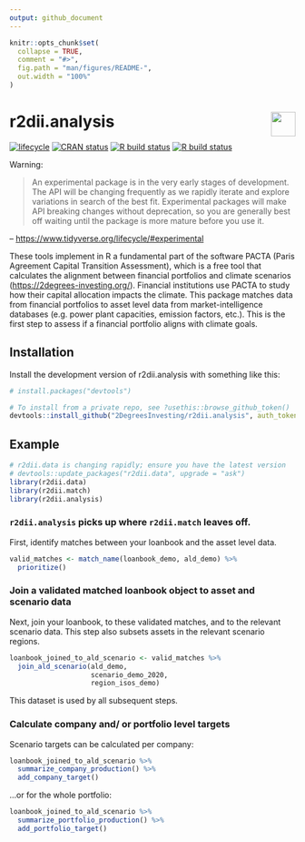 ```yaml
---
output: github_document 
---
```

<!-- README.md is generated from README.Rmd. Please edit that file -->

```r
knitr::opts_chunk$set(
  collapse = TRUE,
  comment = "#>",
  fig.path = "man/figures/README-",
  out.width = "100%"
)
```

# r2dii.analysis <a href='https://github.com/2DegreesInvesting/r2dii.match'><img src='https://imgur.com/A5ASZPE.png' align='right' height='43' /></a>

<!-- badges: start -->
[![lifecycle](https://img.shields.io/badge/lifecycle-experimental-orange.svg)](https://www.tidyverse.org/lifecycle/#experimental)
[![CRAN status](https://www.r-pkg.org/badges/version/r2dii.analysis)](https://CRAN.R-project.org/package=r2dii.analysis)
[![R build status](https://github.com/2DegreesInvesting/r2dii.analysis/workflows/R-CMD-check/badge.svg)](https://github.com/2DegreesInvesting/r2dii.analysis/actions)
[![R build status](https://github.com/2degreesinvesting/r2dii.analysis/workflows/R-CMD-check/badge.svg)](https://github.com/2degreesinvesting/r2dii.analysis/actions)
<!-- badges: end -->

Warning:

> An experimental package is in the very early stages of development. The API will be changing frequently as we rapidly iterate and explore variations in search of the best fit. Experimental packages will make API breaking changes without deprecation, so you are generally best off waiting until the package is more mature before you use it.

-- <https://www.tidyverse.org/lifecycle/#experimental>

These tools implement in R a fundamental part of
the software PACTA (Paris Agreement Capital Transition Assessment),
which is a free tool that calculates the alignment between financial
portfolios and climate scenarios (<https://2degrees-investing.org/>).
Financial institutions use PACTA to study how their capital
allocation impacts the climate. This package matches data from
financial portfolios to asset level data from market-intelligence
databases (e.g. power plant capacities, emission factors, etc.). This
is the first step to assess if a financial portfolio aligns with
climate goals.

## Installation

Install the development version of r2dii.analysis with something like this:

```r
# install.packages("devtools")

# To install from a private repo, see ?usethis::browse_github_token()
devtools::install_github("2DegreesInvesting/r2dii.analysis", auth_token = "abc")
```

## Example

```r
# r2dii.data is changing rapidly; ensure you have the latest version
# devtools::update_packages("r2dii.data", upgrade = "ask")
library(r2dii.data)
library(r2dii.match)
library(r2dii.analysis)
```

### `r2dii.analysis` picks up where `r2dii.match` leaves off.

First, identify matches between your loanbook and the asset level data. 
```r
valid_matches <- match_name(loanbook_demo, ald_demo) %>%
  prioritize()
```

### Join a validated matched loanbook object to asset and scenario data

Next, join your loanbook, to these validated matches, and to the relevant 
scenario data. This step also subsets assets in the relevant scenario regions. 

```r
loanbook_joined_to_ald_scenario <- valid_matches %>% 
  join_ald_scenario(ald_demo, 
                    scenario_demo_2020, 
                    region_isos_demo)
```

This dataset is used by all subsequent steps. 

### Calculate company and/ or portfolio level targets

Scenario targets can be calculated per company:

```r
loanbook_joined_to_ald_scenario %>% 
  summarize_company_production() %>% 
  add_company_target()
```

...or for the whole portfolio:

```r
loanbook_joined_to_ald_scenario %>% 
  summarize_portfolio_production() %>% 
  add_portfolio_target()
```
